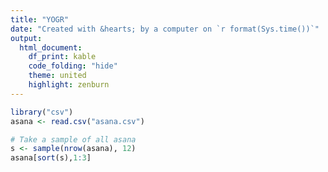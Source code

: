 ```yaml
---
title: "YOGR"
date: "Created with &hearts; by a computer on `r format(Sys.time())`"
output:
  html_document:
    df_print: kable
    code_folding: "hide"
    theme: united
    highlight: zenburn
---
```


```r
library("csv")
asana <- read.csv("asana.csv")

# Take a sample of all asana
s <- sample(nrow(asana), 12)
asana[sort(s),1:3]
```
